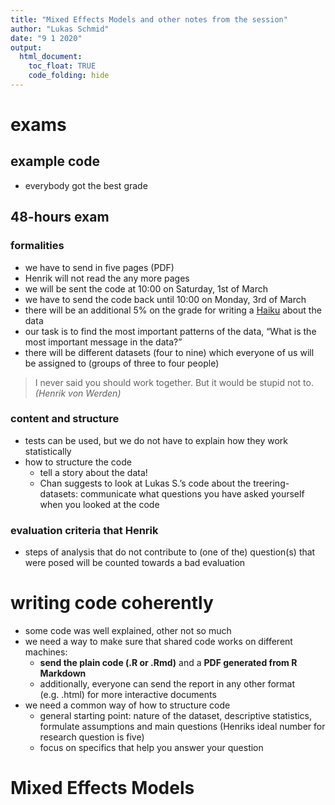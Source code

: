 ```yaml
---
title: "Mixed Effects Models and other notes from the session"
author: "Lukas Schmid"
date: "9 1 2020"
output:
  html_document:
    toc_float: TRUE
    code_folding: hide
---
```


# exams

## example code

- everybody got the best grade

## 48-hours exam

### formalities
- we have to send in five pages (PDF)
- Henrik will not read the any more pages
- we will be sent the code at 10:00 on Saturday, 1st of March
- we have to send the code back until 10:00 on Monday, 3rd of March
- there will be an additional 5% on the grade for writing a  [Haiku](https://ja.wikipedia.org/wiki/%E4%BF%B3%E5%8F%A5) about the data
- our task is to find the most important patterns of the data, "What is the
most important message in the data?"
- there will be different datasets (four to nine) which everyone of us will be
assigned to (groups of three to four people)

> I never said you should work together. But it would be stupid not to. *(Henrik von Werden)*

### content and structure
- tests can be used, but we do not have to explain how they work statistically
- how to structure the code
  - tell a story about the data!
  - Chan suggests to look at Lukas S.'s code about the treering-datasets: 
  communicate what questions you have asked yourself when you looked at the 
  code
  
### evaluation criteria that Henrik
- steps of analysis that do not contribute to (one of the) question(s) that 
were posed will be counted towards a bad evaluation

# writing code coherently

- some code was well explained, other not so much
- we need a way to make sure that shared code works on different machines:
  - **send the plain code (.R or .Rmd)** and a **PDF generated from R Markdown**
  - additionally, everyone can send the report in any other format (e.g. .html)
    for more interactive documents
- we need a common way of how to structure code
  - general starting point: nature of the dataset, descriptive statistics,
  formulate assumptions and main questions (Henriks ideal number for research
  question is five)
  - focus on specifics that help you answer your question

# 

# Mixed Effects Models